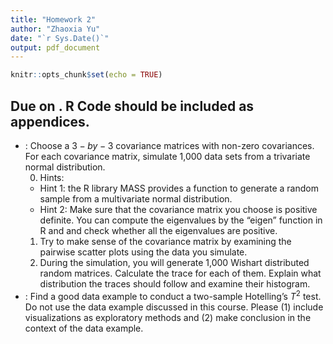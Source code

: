 ```yaml
---
title: "Homework 2"
author: "Zhaoxia Yu"
date: "`r Sys.Date()`"
output: pdf_document
---
```


```r
knitr::opts_chunk$set(echo = TRUE)
```


## Due on \textcolor{red}{Monday, May 1st 2023}. R Code should be included as appendices. 
- \textcolor{red}{Problem 1}: Choose a $3-by-3$ covariance matrices with non-zero covariances. For each covariance matrix, simulate 1,000 data sets from a trivariate normal distribution. 
  0. Hints: 
    - Hint 1: the R library MASS provides a function to generate a random sample from a multivariate normal distribution. 
    - Hint 2: Make sure that the covariance matrix you choose is positive definite.  You can compute the eigenvalues by the "eigen" function in R and and check whether all the eigenvalues are positive. 
  1. Try to make sense of the covariance matrix by examining the pairwise scatter plots using the data you simulate. 
  2. During the simulation, you will generate 1,000 Wishart distributed random matrices. Calculate the trace for each of them. Explain what distribution the traces should follow and examine their histogram.
  
- \textcolor{red}{Problem 2}: Find a good data example to conduct a two-sample Hotelling's $T^2$ test. Do not use the data example discussed in this course. Please (1) include visualizations as exploratory methods and (2) make conclusion in the context of the data example.  

